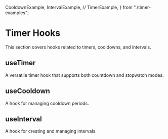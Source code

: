 
  CooldownExample,
  IntervalExample,
  // TimerExample,
} from "./timer-examples";

<Meta title="Hooks/Timer" />

# Timer Hooks

This section covers hooks related to timers, cooldowns, and intervals.

## useTimer

A versatile timer hook that supports both countdown and stopwatch modes.

## useCooldown

A hook for managing cooldown periods.

<CooldownExample />

## useInterval

A hook for creating and managing intervals.

<IntervalExample />
